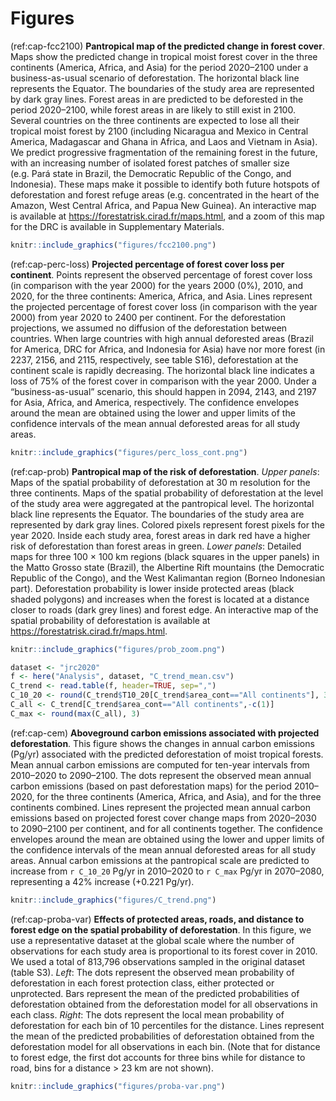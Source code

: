 # Figures {-}

<!----------------------------------->
<!-- Projected forest cover change -->
<!----------------------------------->

(ref:cap-fcc2100) **Pantropical map of the predicted change in forest cover**. Maps show the predicted change in tropical moist forest cover in the three continents (America, Africa, and Asia) for the period 2020--2100 under a business-as-usual scenario of deforestation. The horizontal black line represents the Equator. The  boundaries of the study area are represented by dark gray lines. Forest areas in \textcolor{red}{red} are predicted to be deforested in the period 2020--2100, while forest areas in \textcolor{darkgreen}{green} are likely to still exist in 2100. Several countries on the three continents are expected to lose all their tropical moist forest by 2100 (including Nicaragua and Mexico in Central America, Madagascar and Ghana in Africa, and Laos and Vietnam in Asia). We predict progressive fragmentation of the remaining forest in the future, with an increasing number of isolated forest patches of smaller size (e.g. Pará state in Brazil, the Democratic Republic of the Congo, and Indonesia). These maps make it possible to identify both future hotspots of deforestation and forest refuge areas (e.g. concentrated in the heart of the Amazon, West Central Africa, and Papua New Guinea). An interactive map is available at <https://forestatrisk.cirad.fr/maps.html>, and a zoom of this map for the DRC is available in Supplementary Materials.

```r
knitr::include_graphics("figures/fcc2100.png")
```

<!--------------------------------------------->
<!-- Percentage of forest cover loss -->
<!--------------------------------------------->

(ref:cap-perc-loss) **Projected percentage of forest cover loss per continent**. Points represent the observed percentage of forest cover loss (in comparison with the year 2000) for the years 2000 (0%), 2010, and 2020, for the three continents: America, Africa, and Asia. Lines represent the projected percentage of forest cover loss (in comparison with the year 2000) from year 2020 to 2400 per continent. For the deforestation projections, we assumed no diffusion of the deforestation between countries. When large countries with high annual deforested areas (Brazil for America, DRC for Africa, and Indonesia for Asia) have nor more forest (in 2237, 2156, and 2115, respectively, see table S16), deforestation at the continent scale is rapidly decreasing. The horizontal black line indicates a loss of 75% of the forest cover in comparison with the year 2000. Under a "business-as-usual" scenario, this should happen in 2094, 2143, and 2197 for Asia, Africa, and America, respectively. The confidence envelopes around the mean are obtained using the lower and upper limits of the confidence intervals of the mean annual deforested areas for all study areas.

```r
knitr::include_graphics("figures/perc_loss_cont.png")
```

<!----------------------------------------------------------------->
<!-- Pantropical map of the spatial probability of deforestation -->
<!----------------------------------------------------------------->

(ref:cap-prob) **Pantropical map of the risk of deforestation**. _Upper panels_: Maps of the spatial probability of deforestation at 30 m resolution for the three continents. Maps of the spatial probability of deforestation at the level of the study area were aggregated at the pantropical level. The horizontal black line represents the Equator. The boundaries of the study area are represented by dark gray lines. Colored pixels represent forest pixels for the year 2020. Inside each study area, forest areas in dark red have a higher risk of deforestation than forest areas in green. _Lower panels_: Detailed maps for three 100 $\times$ 100 km regions (black squares in the upper panels) in the Matto Grosso state (Brazil), the Albertine Rift mountains (the Democratic Republic of the Congo), and the West Kalimantan region (Borneo Indonesian part). Deforestation probability is lower inside protected areas (black shaded polygons) and increases when the forest is located at a distance closer to roads (dark grey lines) and forest edge. An interactive map of the spatial probability of deforestation is available at <https://forestatrisk.cirad.fr/maps.html>.

```r
knitr::include_graphics("figures/prob_zoom.png")
```

<!-------------------------------------------------------------->
<!-- Carbon emissions associated with projected deforestation -->
<!-------------------------------------------------------------->

```r
dataset <- "jrc2020"
f <- here("Analysis", dataset, "C_trend_mean.csv")
C_trend <- read.table(f, header=TRUE, sep=",")
C_10_20 <- round(C_trend$T10_20[C_trend$area_cont=="All continents"], 3)
C_all <- C_trend[C_trend$area_cont=="All continents",-c(1)]
C_max <- round(max(C_all), 3)
```

(ref:cap-cem) **Aboveground carbon emissions associated with projected deforestation**. This figure shows the changes in annual carbon emissions (Pg/yr) associated with the predicted deforestation of moist tropical forests. Mean annual carbon emissions are computed for ten-year intervals from 2010--2020 to 2090--2100. The dots represent the observed mean annual carbon emissions (based on past deforestation maps) for the period 2010--2020, for the three continents (America, Africa, and Asia), and for the three continents combined. Lines represent the projected mean annual carbon emissions based on projected forest cover change maps from 2020--2030 to 2090--2100 per continent, and for all continents together. The confidence envelopes around the mean are obtained using the lower and upper limits of the confidence intervals of the mean annual deforested areas for all study areas. Annual carbon emissions at the pantropical scale are predicted to increase from `r C_10_20` Pg/yr in 2010--2020 to `r C_max` Pg/yr in 2070--2080, representing a 42% increase (+0.221 Pg/yr). 

```r
knitr::include_graphics("figures/C_trend.png")
```

<!-------------------------------------------------------------------------------------->
<!-- Effects of explanatory variables on the spatial probability of deforestation -->
<!-------------------------------------------------------------------------------------->

(ref:cap-proba-var) **Effects of protected areas, roads, and distance to forest edge on the spatial probability of deforestation**. In this figure, we use a representative dataset at the global scale where the number of observations for each study area is proportional to its forest cover in 2010. We used a total of 813,796 observations sampled in the original dataset (table S3). _Left_: The dots represent the observed mean probability of deforestation in each forest protection class, either protected or unprotected. Bars represent the mean of the predicted probabilities of deforestation obtained from the deforestation model for all observations in each class. _Right_: The dots represent the local mean probability of deforestation for each bin of 10 percentiles for the distance. Lines represent the mean of the predicted probabilities of deforestation obtained from the deforestation model for all observations in each bin. (Note that for distance to forest edge, the first dot accounts for three bins while for distance to road, bins for a distance > 23 km are not shown).

```r
knitr::include_graphics("figures/proba-var.png")
```

\newpage
